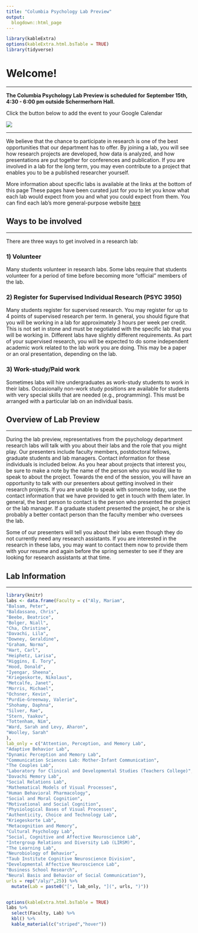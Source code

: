 ```yaml
---
title: "Columbia Psychology Lab Preview"
output:
  blogdown::html_page
---
```


```r
library(kableExtra)
options(kableExtra.html.bsTable = TRUE)
library(tidyverse)
```

# Welcome!

-----

**The Columbia Psychology Lab Preview is scheduled for September 15th, 4:30 - 6:00 pm outside Schermerhorn Hall.**

Click the button below to add the event to your Google Calendar

<a target="_blank" href="https://calendar.google.com/event?action=TEMPLATE&amp;tmeid=M2ljN2JlcjVra2w5ZDJnZjZlOXNnbmJlZmYgam50MjEzNkBjb2x1bWJpYS5lZHU&amp;tmsrc=jnt2136%40columbia.edu"><img border="0" src="https://www.google.com/calendar/images/ext/gc_button1_en.gif"></a>

-----

We believe that the chance to participate in research is one of the best opportunities that our department has to offer.  By joining a lab, you will see how research projects are developed, how data is analyzed, and how presentations are put together for conferences and publication.  If you are involved in a lab for the long term, you may even contribute to a project that enables you to be a published researcher yourself.  

More information about specific labs is available at the links at the bottom of this page These pages have been curated just for *you* to let you know what each lab would expect from you and what you could expect from them. You can find each lab's more general-purpose website [here](https://psychology.columbia.edu/content/lab-websites)

## Ways to be involved

-----
 
There are three ways to get involved in a research lab:
 
### 1) Volunteer
Many students volunteer in research labs.  Some labs require that students volunteer for a period of time before becoming more “official” members of the lab.
 
### 2) Register for Supervised Individual Research (PSYC 3950) 
Many students register for supervised research.  You may register for up to 4 points of supervised research per term.  In general, you should figure that you will be working in a lab for approximately 3 hours per week per credit.  This is not set in stone and must be negotiated with the specific lab that you will be working in.  Different labs have slightly different requirements.  As part of your supervised research, you will be expected to do some independent academic work related to the lab work you are doing.  This may be a paper or an oral presentation, depending on the lab.
 
### 3) Work-study/Paid work 
Sometimes labs will hire undergraduates as work-study students to work in their labs.  Occasionally non-work study positions are available for students with very special skills that are needed (e.g., programming).  This must be arranged with a particular lab on an individual basis.

## Overview of Lab Preview

-----
 
During the lab preview, representatives from the psychology department research labs will talk with you about their labs and the role that you might play.  Our presenters include faculty members, postdoctoral fellows, graduate students and lab managers.  Contact information for these individuals is included below.  As you hear about projects that interest you, be sure to make a note by the name of the person who you would like to speak to about the project.  Towards the end of the session, you will have an opportunity to talk with our presenters about getting involved in their research projects.  If you are unable to speak with someone today, use the contact information that we have provided to get in touch with them later.  In general, the best person to contact is the person who presented the project or the lab manager.  If a graduate student presented the project, he or she is probably a better contact person than the faculty member who oversees the lab.
 
Some of our presenters will tell you about their labs even though they do not currently need any research assistants.  If you are interested in the research in these labs, you may want to contact them now to provide them with your resume and again before the spring semester to see if they are looking for research assistants at that time.

## Lab Information

-----

```r
library(knitr)
labs <- data.frame(Faculty = c("Aly, Mariam",
"Balsam, Peter",
"Baldassano, Chris",
"Beebe, Beatrice",
"Bolger, Niall",
"Cha, Christine",
"Davachi, Lila",
"Downey, Geraldine",
"Graham, Norma",
"Hart, Carl",
"Heiphetz, Larisa",
"Higgins, E. Tory",
"Hood, Donald",
"Iyengar, Sheena",
"Kriegeskorte, Nikolaus",
"Metcalfe, Janet",
"Morris, Michael",
"Ochsner, Kevin",
"Purdie-Greenway, Valerie",
"Shohamy, Daphna",
"Silver, Rae",
"Stern, Yaakov",
"Tottenham, Nim",
"Ward, Sarah and Levy, Aharon",
"Woolley, Sarah"
),
lab_only = c("Attention, Perception, and Memory Lab",
"Adaptive Behavior Lab",
"Dynamic Perception and Memory Lab",
"Communication Sciences Lab: Mother-Infant Communication",
"The Couples Lab",
"Laboratory for Clinical and Developmental Studies (Teachers College)",
"Davachi Memory Lab",
"Social Relations Lab",
"Mathematical Models of Visual Processes",
"Human Behavioral Pharmacology",
"Social and Moral Cognition",
"Motivational and Social Cognition",
"Physiological Bases of Visual Processes",
"Authenticity, Choice and Technology Lab",
"Kriegeskorte Lab",
"Metacognition and Memory",
"Cultural Psychology Lab",
"Social, Cognitive and Affective Neuroscience Lab",
"Intergroup Relations and Diversity Lab (LIRSM)",
"The Learning Lab",
"Neurobiology of Behavior",
"Taub Institute Cognitive Neuroscience Division",
"Developmental Affective Neuroscience Lab",
"Business School Research",
"Neural Basis and Behavior of Social Communication"),
urls = rep("/aly/",25)) %>%
  mutate(Lab = paste0("[", lab_only, "](", urls, ")"))


options(kableExtra.html.bsTable = TRUE)
labs %>%
  select(Faculty, Lab) %>%
  kbl() %>%
  kable_material(c("striped","hover"))
```



